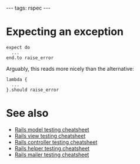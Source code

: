 ---
tags: rspec
---
= Expecting an exception =

<pre lang="ruby">expect do
  ...
end.to raise_error</pre>

Arguably, this reads more nicely than the alternative:

<pre lang="ruby">lambda {
  ...
}.should raise_error</pre>

= See also =

* [[Rails model testing cheatsheet]]
* [[Rails view testing cheatsheet]]
* [[Rails controller testing cheatsheet]]
* [[Rails helper testing cheatsheet]]
* [[Rails mailer testing cheatsheet]]
